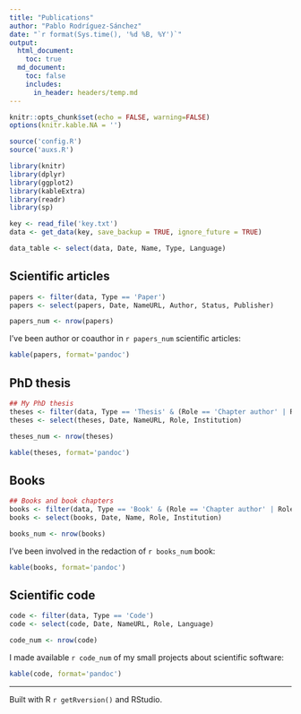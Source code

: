 ```yaml
---
title: "Publications"
author: "Pablo Rodríguez-Sánchez"
date: "`r format(Sys.time(), '%d %B, %Y')`"
output:
  html_document:
    toc: true
  md_document:
    toc: false
    includes:
      in_header: headers/temp.md
---
```


```r
knitr::opts_chunk$set(echo = FALSE, warning=FALSE)
options(knitr.kable.NA = '')
```

```r
source('config.R')
source('auxs.R')

library(knitr)
library(dplyr)
library(ggplot2)
library(kableExtra)
library(readr)
library(sp)
```


```r
key <- read_file('key.txt')
data <- get_data(key, save_backup = TRUE, ignore_future = TRUE)
```

```r
data_table <- select(data, Date, Name, Type, Language)
```

## Scientific articles

```r
papers <- filter(data, Type == 'Paper')
papers <- select(papers, Date, NameURL, Author, Status, Publisher)

papers_num <- nrow(papers)
```

I've been author or coauthor in `r papers_num` scientific articles:

```r
kable(papers, format='pandoc')
```

## PhD thesis
```r
## My PhD thesis
theses <- filter(data, Type == 'Thesis' & (Role == 'Chapter author' | Role == 'Author'))
theses <- select(theses, Date, NameURL, Role, Institution)

theses_num <- nrow(theses)
```

```r
kable(theses, format='pandoc')
```

## Books

```r
## Books and book chapters
books <- filter(data, Type == 'Book' & (Role == 'Chapter author' | Role == 'Author'))
books <- select(books, Date, Name, Role, Institution)

books_num <- nrow(books)
```

I've been involved in the redaction of `r books_num` book:

```r
kable(books, format='pandoc')
```

## Scientific code
```r
code <- filter(data, Type == 'Code')
code <- select(code, Date, NameURL, Role, Language)

code_num <- nrow(code)
```

I made available `r code_num` of my small projects about scientific software:

```r
kable(code, format='pandoc')
```




***

Built with R `r getRversion()` and RStudio.
